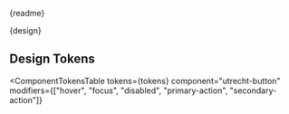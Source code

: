 
<Meta title="CSS Component/Button/README" />

<Description>{readme}</Description>

<Description>{design}</Description>

## Design Tokens

<ComponentTokensTable
  tokens={tokens}
  component="utrecht-button"
  modifiers={["hover", "focus", "disabled", "primary-action", "secondary-action"]}
></ComponentTokensTable>
